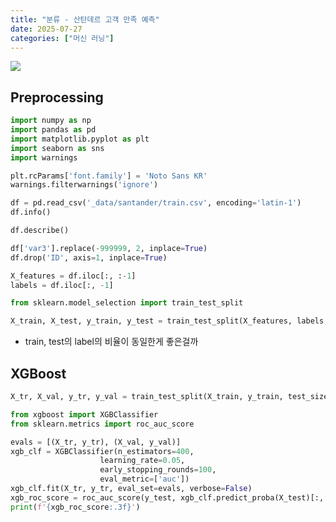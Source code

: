 ```yaml
---
title: "분류 - 산탄데르 고객 만족 예측"
date: 2025-07-27
categories: ["머신 러닝"]
---
```


![](/img/stat-thumb.jpg){.post-thumbnail}

## Preprocessing

```python
import numpy as np
import pandas as pd
import matplotlib.pyplot as plt
import seaborn as sns
import warnings

plt.rcParams['font.family'] = 'Noto Sans KR'
warnings.filterwarnings('ignore')

df = pd.read_csv('_data/santander/train.csv', encoding='latin-1')
df.info()
```

```python
df.describe()
```

```python
df['var3'].replace(-999999, 2, inplace=True)
df.drop('ID', axis=1, inplace=True)

X_features = df.iloc[:, :-1]
labels = df.iloc[:, -1]
```

```python
from sklearn.model_selection import train_test_split

X_train, X_test, y_train, y_test = train_test_split(X_features, labels, test_size=0.2)
```

- train, test의 label의 비율이 동일한게 좋은걸까

## XGBoost

```python
X_tr, X_val, y_tr, y_val = train_test_split(X_train, y_train, test_size=0.3)
```

```python
from xgboost import XGBClassifier
from sklearn.metrics import roc_auc_score

evals = [(X_tr, y_tr), (X_val, y_val)]
xgb_clf = XGBClassifier(n_estimators=400, 
                    learning_rate=0.05, 
                    early_stopping_rounds=100,
                    eval_metric=['auc'])
xgb_clf.fit(X_tr, y_tr, eval_set=evals, verbose=False)
xgb_roc_score = roc_auc_score(y_test, xgb_clf.predict_proba(X_test)[:, 1])
print(f'{xgb_roc_score:.3f}')
```


